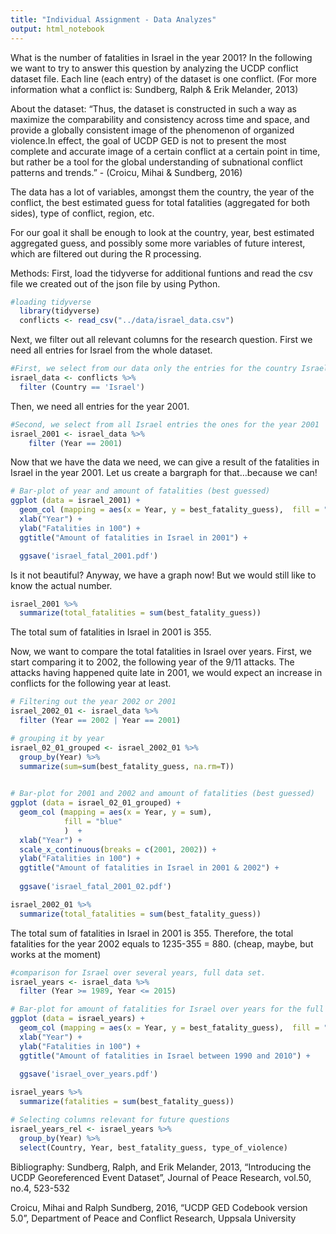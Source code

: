 ---
title: "Individual Assignment - Data Analyzes"
output: html_notebook
---

What is the number of fatalities in Israel in the year 2001? In the following we want to try to answer this question by analyzing the UCDP conflict dataset file. Each line (each entry) of the dataset is one conflict. (For more information what a conflict is: Sundberg, Ralph & Erik Melander, 2013)

About the dataset:
"Thus, the dataset is constructed in such a way as maximize the comparability and consistency across time and space, and provide a globally consistent image of the
phenomenon of organized violence.In effect, the goal of UCDP GED is not to present the most complete and accurate image of a certain conflict at a certain point in time, but rather be a tool for the global understanding of subnational conflict patterns and trends." - (Croicu, Mihai & Sundberg, 2016)

The data has a lot of variables, amongst them the country, the year of the conflict, the best estimated guess for total fatalities (aggregated for both sides), type of conflict, region, etc.

For our goal it shall be enough to look at the country, year, best estimated aggregated guess, and possibly some more variables of future interest, which are filtered out during the R processing.

Methods:
First, load the tidyverse for additional funtions and read the csv file we created out of the json file by using Python.


```{r}
#loading tidyverse
  library(tidyverse)
  conflicts <- read_csv("../data/israel_data.csv")

```

Next, we filter out all relevant columns for the research question. First we need all entries for Israel from the whole dataset.
```{r}
#First, we select from our data only the entries for the country Israel.
israel_data <- conflicts %>%
  filter (Country == 'Israel')
```
Then, we need all entries for the year 2001.
```{r}
#Second, we select from all Israel entries the ones for the year 2001
israel_2001 <- israel_data %>%
    filter (Year == 2001)
```
Now that we have the data we need, we can give a result of the fatalities in Israel in the year 2001. Let us create a bargraph for that...because we can!
```{r}
# Bar-plot of year and amount of fatalities (best guessed)
ggplot (data = israel_2001) +
  geom_col (mapping = aes(x = Year, y = best_fatality_guess),  fill = "blue")  +
  xlab("Year") +
  ylab("Fatalities in 100") +
  ggtitle("Amount of fatalities in Israel in 2001") +

  ggsave('israel_fatal_2001.pdf')

```
Is it not beautiful?
Anyway, we have a graph now! But we would still like to know the actual number.

```{r}
israel_2001 %>%
  summarize(total_fatalities = sum(best_fatality_guess))
```
The total sum of fatalities in Israel in 2001 is 355.


Now, we want to compare the total fatalities in Israel over years. First, we start comparing it to 2002, the following year of the 9/11 attacks. The attacks having happened quite late in 2001, we would expect an increase in conflicts for the following year at least.

```{r}
# Filtering out the year 2002 or 2001
israel_2002_01 <- israel_data %>% 
  filter (Year == 2002 | Year == 2001)
```

```{r}
# grouping it by year
israel_02_01_grouped <- israel_2002_01 %>%
  group_by(Year) %>%
  summarize(sum=sum(best_fatality_guess, na.rm=T))
  
```

```{r}
# Bar-plot for 2001 and 2002 and amount of fatalities (best guessed)
ggplot (data = israel_02_01_grouped) +
  geom_col (mapping = aes(x = Year, y = sum),
            fill = "blue"
            )  +
  xlab("Year") +
  scale_x_continuous(breaks = c(2001, 2002)) +
  ylab("Fatalities in 100") +
  ggtitle("Amount of fatalities in Israel in 2001 & 2002") +
  
  ggsave('israel_fatal_2001_02.pdf')
```
```{r}
israel_2002_01 %>%
  summarize(total_fatalities = sum(best_fatality_guess))
```
The total sum of fatalities in Israel in 2001 is 355. Therefore, the total fatalities for the year 2002 equals to 1235-355 = 880.
(cheap, maybe, but works at the moment)


```{r}
#comparison for Israel over several years, full data set.
israel_years <- israel_data %>%
  filter (Year >= 1989, Year <= 2015)
```

```{r}
# Bar-plot for amount of fatalities for Israel over years for the full data set 1989 - 2015 (26 years)
ggplot (data = israel_years) +
  geom_col (mapping = aes(x = Year, y = best_fatality_guess),  fill = "blue")  +
  xlab("Year") +
  ylab("Fatalities in 100") +
  ggtitle("Amount of fatalities in Israel between 1990 and 2010") +
  
  ggsave('israel_over_years.pdf')
```
```{r}
israel_years %>%
  summarize(fatalities = sum(best_fatality_guess))
```
```{r}
# Selecting columns relevant for future questions
israel_years_rel <- israel_years %>%
  group_by(Year) %>% 
  select(Country, Year, best_fatality_guess, type_of_violence)
```


Bibliography:
Sundberg, Ralph, and Erik Melander, 2013, “Introducing the UCDP Georeferenced Event Dataset”,
Journal of Peace Research, vol.50, no.4, 523-532

Croicu, Mihai and Ralph Sundberg, 2016, “UCDP GED Codebook version 5.0”, Department of
Peace and Conflict Research, Uppsala University
